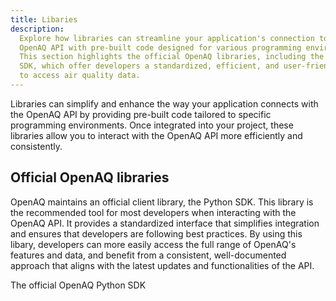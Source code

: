 ```yaml
---
title: Libaries
description:
  Explore how libraries can streamline your application's connection to the
  OpenAQ API with pre-built code designed for various programming environments.
  This section highlights the official OpenAQ libraries, including the Python
  SDK, which offer developers a standardized, efficient, and user-friendly way
  to access air quality data.
---
```


Libraries can simplify and enhance the way your application connects with the
OpenAQ API by providing pre-built code tailored to specific programming
environments. Once integrated into your project, these libraries allow you to
interact with the OpenAQ API more efficiently and consistently.

## Official OpenAQ libraries

OpenAQ maintains an official client library, the Python SDK. This library is the
recommended tool for most developers when interacting with the OpenAQ API. It
provides a standardized interface that simplifies integration and ensures that
developers are following best practices. By using this libary, developers can
more easily access the full range of OpenAQ's features and data, and benefit
from a consistent, well-documented approach that aligns with the latest updates
and functionalities of the API.


<CardGrid>
  <CustomCard
    title="Python SDK"
    href="https://python.openaq.org"
    icon="seti:python"
  >
    <Badge text="New" variant="success" size="small" />
    The official OpenAQ Python SDK
  </CustomCard>
</CardGrid>
